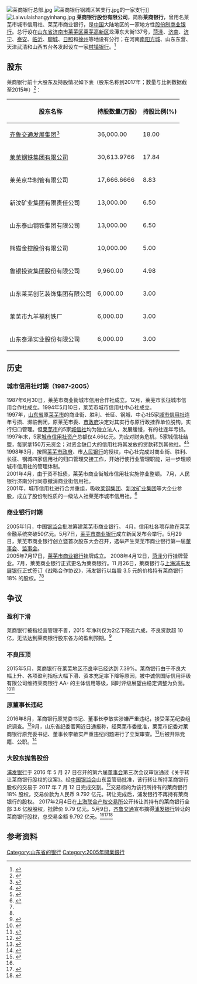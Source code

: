 {{Infobox_Company 
|company_name =莱商银行股份有限公司  
|company_name_en =LaiShang Bank Co., Ltd. 
|company_name =莱商银行
|company_logo = [[File:LAISHANG_BANK_LOGO.jpg|File:LAISHANG BANK LOGO.jpg]]
|company_type =[[商业银行|商业银行]]
|company_slogan =誠者成，贏共盈。
|location =[[山东省|山东省]][[济南市|济南市]][[莱芜区|莱芜区]]龙潭东大街137号
|industry =[[金融业|金融业]]
|key_people =董事长：岳隆杰、<del>李敏实</del>（被“[[双开|双开]]”）<br />行长：谭乐清
|sales = 
|profit =2.155億元人民幣(2015年)
|market_value =
|num_employees =2000人（2015年）
|products =
|homepage =[http://www.lsbankchina.com/ www.lsbankchina.com]
}}
[[File:莱商银行总部.jpg|thumb]]
[[File:莱商银行钢城区某支行.jpg|thumb]]的一家支行]]
[[File:Laiwulaishangyinhang.jpg|thumb]]
'''莱商银行股份有限公司'''，简称'''莱商银行'''，曾用名莱芜市城市信用社、莱芜市商业银行，是[[中国|中国]]大陆地区的一家地方性[[股份制|股份制]][[商业银行|商业银行]]。总行设在[[山东省|山东省]][[济南市|济南市]][[莱芜区|莱芜区]][[莱芜高新区|莱芜高新区]]龙潭东大街137号，[[菏泽|菏泽]]、[[济南|济南]]、[[济宁|济宁]]、[[泰安|泰安]]、[[临沂|临沂]]、[[聊城|聊城]]、[[日照|日照]]和[[徐州|徐州]]等地设有分行；在河南[[南阳|南阳]][[方城|方城]]、山东东营、天津武清和山西五台各发起设立一家[[村镇银行|村镇银行]]。<ref>{{cite web|title=莱商银行简介|url=http://www.lsbankchina.com/publish/lsbankchina/35/133/index.html|website=莱商银行官网|accessdate=2017-01-31|archive-date=2019-06-07|archive-url=https://web.archive.org/web/20190607122623/http://www.lsbankchina.com/publish/lsbankchina/35/133/index.html|dead-url=no}}</ref>

== 股东 ==
莱商银行前十大股东及持股情况如下表（股东名称到2017年；数量与比例数据截至2015年）<ref name="2015bg" >{{cite web|title=莱商银行股份有限公司 2015 年度报告（中英文版）|url=http://www.lsbankchina.com/publish/lsbankchina/35/136/323/2016/05/05/20160505154030966880190/index.html|accessdate=2017-01-31|archive-date=2019-06-05|archive-url=https://web.archive.org/web/20190605154838/http://www.lsbankchina.com/publish/lsbankchina/35/136/323/2016/05/05/20160505154030966880190/index.html|dead-url=no}}</ref>：         
{| class="wikitable"
!股东名称
!持股数量(万股)
!持股比例(%)
|-
|[[齐鲁交通发展集团|齐鲁交通发展集团]]<ref name="qlwps1">{{cite web|author1=王国栋 庞亚茹|title=浦发银行完成所持莱商银行股权转让 齐鲁交通豪掷10亿接盘|url=http://news.iqilu.com/shandong/shandonggedi/20170715/3623901.shtml|website=[[齐鲁网|齐鲁网]]|publisher=[[鲁网|鲁网]]|accessdate=2017-08-04|archive-date=2019-06-08|archive-url=https://web.archive.org/web/20190608040939/http://news.iqilu.com/shandong/shandonggedi/20170715/3623901.shtml|dead-url=no}}</ref>
|36,000.00
|18.00
|-
|[[莱芜钢铁集团有限公司|莱芜钢铁集团有限公司]]
|30,613.9766
|17.84
|-
|莱芜京华制管有限公司 
|17,666.6666
|8.83
|-
|新汶矿业集团有限责任公司
|13,000.00
|6.50
|-
|山东泰山钢铁集团有限公司
|13,000.00
|6.50
|-
|熊猫金控股份有限公司
|10,000.00 
|5.00
|-
|鲁银投资集团股份有限公司
|9,960.00
|4.98
|-
|山东莱芜创艺装饰集团有限公司
|6,000.00
|3.00
|-
|莱芜市九羊福利铁厂
|6,000.00 
|3.00
|-
|山东泰泽实业股份有限公司
|6,000.00 
|3.00
|}

== 历史 ==
=== 城市信用社时期（1987-2005） ===
1987年6月30日，莱芜市商业街城市信用合作社成立。12月，莱芜市长征城市信用合作社成立。1994年5月10日，莱芜市城市信用社中心社成立。<br>
1997年，[[山东省|山东省]]原[[莱芜市|莱芜市]]的商业街、胜利、长征、钢城、中心社5家[[城市信用社|城市信用社]]连年亏损、濒临倒闭，原莱芜市委、[[莱芜市人民政府|市政府]]决定对其实行与原行政挂靠单位脱钩，实行归口管理。但[[莱芜市|莱芜市]]的5家[[城信社|城信社]]均为独立法人，发展缓慢，有的社连年亏损。1997年末，5家[[城市信用社|城市信用社]][[资产|资产]]总额仅4.66亿元。为应对财务危机，5家城信社结盟，每家拿150万元资金；对资金缺口大的信用社将其发放的贷款转到其他社。<ref name=":0">{{Cite web|url=http://news.163.com/15/0717/11/AUNLRATV00014AED.html|title=莱商银行：十年书写一部发展史(组图)_网易新闻|accessdate=2017-08-04|last=网易|work=news.163.com|archive-url=https://web.archive.org/web/20170804173931/http://news.163.com/15/0717/11/AUNLRATV00014AED.html|archive-date=2017-08-04|dead-url=yes}}</ref><ref name=":1">{{Cite web|url=http://jnrb.e23.cn/shtml/jinrb/20150717/1461731.shtml|title=莱商银行：十年书写一部发展史 第A05版:专版 20150717期 济南日报|accessdate=2017-08-04|last=莱商银行：十年书写一部发展史|work=jnrb.e23.cn|archive-date=2017-08-04|archive-url=https://web.archive.org/web/20170804181236/http://jnrb.e23.cn/shtml/jinrb/20150717/1461731.shtml|dead-url=no}}</ref><br>
1998年3月，按照[[莱芜市政府|莱芜市政府]]、市[[人民银行|人民银行]]的授权，中心社完成对商业街、胜利、长征、钢城四家信用社的归口管理交接工作，开始行使行业管理职能，进一步理顺城市信用社的管理体制。<br>
2001年4月，由于资不抵债，莱芜市商业街城市信用社实施停业整顿。 7月，人民银行济南分行同意撤消商业街信用社。<br>
2001年，城市信用社进行合并重组，吸收[[莱钢集团|莱钢集团]]、[[新汶矿业集团|新汶矿业集团]]等大企业参股，成立了股份制性质的一级法人社莱芜市城市信用社。<ref>{{Cite web|url=http://www.lsbankchina.com/publish/lsbankchina/35/134/284/1344476228469.pdf|title=莱商银行大事记（1987-2005）.pdf|accessdate=2017-08-04|author=莱商银行|date=|publisher=|archive-date=2017-08-04|archive-url=https://web.archive.org/web/20170804213900/http://www.lsbankchina.com/publish/lsbankchina/35/134/284/1344476228469.pdf|dead-url=no}}</ref>

=== 商业银行时期 ===
2005年1月，中国[[银监会|银监会]]批准筹建莱芜市商业银行。 4月，信用社各项存款在莱芜金融系统突破50亿元。5月7日，[[莱芜市商业银行|莱芜市商业银行]]成立新闻发布会举行。5月29日，莱芜市商业银行创立暨首次股东大会召开，选举产生莱芜市商业银行第一届[[董事会|董事会]]、[[监事会|监事会]]。<br>
2005年7月17日，[[莱芜市商业银行|莱芜市商业银行]]挂牌成立。 
2008年4月12日，[[菏泽|菏泽]]分行挂牌营业。7月，莱芜商业银行正式更名为莱商银行。11 月26日，莱商银行与[[上海浦东发展银行|上海浦东发展银行]]正式签订《战略合作协议》，浦发银行以每股 3.5 元的价格持有莱商银行 18% 的股权。<ref name=":0" /><ref name=":1" />

== 争议 ==
=== 盈利下滑 ===
莱商银行被指经营管理不善，2015 年净利仅为2亿下降近六成，不良贷款超 10 亿，无法达到莱商银行股东各方的盈利预期。<ref>{{cite web|author1=鲁网|title=莱商银行 2015 年净利下降近六成 不良贷款超 10 亿|url=http://www.qlmoney.com/content/20160505-180699.html|website=齐鲁财富网|accessdate=2017-01-31|archive-date=2019-06-05|archive-url=https://web.archive.org/web/20190605113128/http://www.qlmoney.com/content/20160505-180699.html|dead-url=no}}</ref>
=== 不良压顶 ===
2015年5月，莱商银行在莱芜地区[[不良|不良]]率已经达到 7.39%。莱商银行由于不良大幅上升、各项盈利指标大幅下滑、资本充足率下降等原因，被中诚信国际信用评级有限公司维持莱商银行 AA- 的主体信用等级，同时评级展望由稳定调整为负面。<ref>{{cite web|title=莱商银行评级展望被调整为负面|url=http://bank.hexun.com/2016-05-12/183811141.html|website=和讯网|accessdate=2017-01-31|archive-url=https://web.archive.org/web/20170202081908/http://bank.hexun.com/2016-05-12/183811141.html|archive-date=2017-02-02|dead-url=yes}}</ref><ref>{{cite web|author1=中国经营报（北京）|title=莱商银行不良压顶 信用评级被下调|url=http://money.163.com/16/0521/05/BNIL6OVU00253B0H.html|website=网易财经|accessdate=2017-01-31|archive-date=2017-02-03|archive-url=https://web.archive.org/web/20170203205832/http://money.163.com/16/0521/05/BNIL6OVU00253B0H.html|dead-url=no}}</ref>

=== 原董事长违纪===
2016年8月，莱商银行原党委书记、董事长李敏实涉嫌严重违纪，接受莱芜纪委组织调查。<ref>{{cite web|author1=齐鲁壹点|title=莱商银行原党委书记、董事长李敏实涉嫌严重违纪被查|url=http://news.ifeng.com/a/20160819/49807452_0.shtml|website=凤凰网|accessdate=2017-01-31|archive-date=2019-06-03|archive-url=https://web.archive.org/web/20190603222735/http://news.ifeng.com/a/20160819/49807452_0.shtml|dead-url=no}}</ref>9月，山东省纪委官网近日通报称，经莱芜市委批准，莱芜市纪委对莱商银行原党委书记、董事长李敏实严重违纪问题进行了立案审查。<ref>{{cite web|author1=中国经济网|title=莱商银行原董事长李敏实被 "双开" 克扣信贷人员奖励金|url=http://news.163.com/16/0916/14/C13GMQB000014JB5.html|website=网易新闻|accessdate=2017-01-31}}{{Dead link|date=2020年1月 |bot=InternetArchiveBot |fix-attempted=yes }}</ref>后被开除党籍、公职。<ref>{{cite web|title=莱商银行原党委书记、董事长李敏实被开除党籍和公职|url=http://www.sdjj.gov.cn/articles/ch00092/201609/3800dfa7-68db-40d6-b2fa-45e3e209cf7f.html|website=山东省纪委监察厅网站|accessdate=2017-01-31|archive-date=2019-06-02|archive-url=https://web.archive.org/web/20190602175308/http://www.sdjj.gov.cn/articles/ch00092/201609/3800dfa7-68db-40d6-b2fa-45e3e209cf7f.html|dead-url=no}}</ref>

=== 大股东抛售股份 ===
[[浦发银行|浦发银行]]于 2016 年 5 月 27 日召开的第六届[[董事会|董事会]]第三次会议审议通过《关于转让莱商银行股权的议案》。经[[中国银监会|中国银监会]]山东监管局批准，该行转让所持莱商银行股权的交易于 2017 年 7 月 12 日完成交割。<ref>{{Cite web|url=http://www.sohu.com/a/156917930_268453|title=浦发银行完成所持莱商银行股权转让_搜狐其它_搜狐网|accessdate=2017-08-04|work=www.sohu.com|archive-date=2019-06-03|archive-url=https://web.archive.org/web/20190603103541/http://www.sohu.com/a/156917930_268453|dead-url=no}}</ref>交易标的为该行所持有的莱商银行 18% 股权，交易价款为人民币 9.792 亿元。转让完成后，浦发银行不再持有莱商银行的股权。 2017年2月4日在[[上海联合产权交易所|上海联合产权交易所]]公开转让其持有的莱商银行全部 3.6 亿股股权，挂牌价 9.79 亿元。5月9日，[[齐鲁交通|齐鲁交通]]宣布摘得[[浦发银行|浦发银行]]转让的莱商银行股权，总交易金额 9.792 亿元。<ref name="qlwps1" /><ref>{{Cite web|url=http://sc.stock.cnfol.com/ggzixun/20170713/25001375.shtml|title=浦发银行清仓莱商银行18%股权 齐鲁交通接盘成第一大股东 _个股资讯_市场_中金在线|accessdate=2017-08-04|work=sc.stock.cnfol.com|archive-url=https://web.archive.org/web/20170804172923/http://sc.stock.cnfol.com/ggzixun/20170713/25001375.shtml|archive-date=2017-08-04|dead-url=yes}}</ref><ref>{{Cite web|url=http://finance.sina.com.cn/roll/2017-07-15/doc-ifyiakur8942156.shtml|title=浦发出清莱商银行股权|accessdate=2017-08-04|work=finance.sina.com.cn|archive-date=2019-06-03|archive-url=https://web.archive.org/web/20190603083923/http://finance.sina.com.cn/roll/2017-07-15/doc-ifyiakur8942156.shtml|dead-url=no}}</ref>

== 参考资料 ==
{{Reflist}}

{{中华人民共和国城市商业银行}}
[[Category:山东省的银行|Category:山东省的银行]]
[[Category:2005年開業銀行|Category:2005年開業銀行]]
